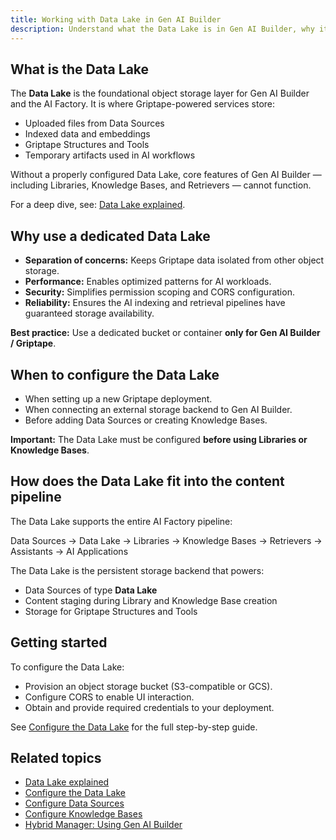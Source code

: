 ```yaml
---
title: Working with Data Lake in Gen AI Builder
description: Understand what the Data Lake is in Gen AI Builder, why it matters, and how it fits into the AI Factory content pipeline.
---
```


## What is the Data Lake

The **Data Lake** is the foundational object storage layer for Gen AI Builder and the AI Factory.
It is where Griptape-powered services store:

-   Uploaded files from Data Sources
-   Indexed data and embeddings
-   Griptape Structures and Tools
-   Temporary artifacts used in AI workflows

Without a properly configured Data Lake, core features of Gen AI Builder — including Libraries, Knowledge Bases, and Retrievers — cannot function.

For a deep dive, see: [Data Lake explained](/edb-postgres-ai/ai-factory/learn/explained/data-lake-explained).

## Why use a dedicated Data Lake

-   **Separation of concerns:** Keeps Griptape data isolated from other object storage.
-   **Performance:** Enables optimized patterns for AI workloads.
-   **Security:** Simplifies permission scoping and CORS configuration.
-   **Reliability:** Ensures the AI indexing and retrieval pipelines have guaranteed storage availability.

**Best practice:**
Use a dedicated bucket or container **only for Gen AI Builder / Griptape**.

## When to configure the Data Lake

-   When setting up a new Griptape deployment.
-   When connecting an external storage backend to Gen AI Builder.
-   Before adding Data Sources or creating Knowledge Bases.

**Important:**
The Data Lake must be configured **before using Libraries or Knowledge Bases**.

## How does the Data Lake fit into the content pipeline

The Data Lake supports the entire AI Factory pipeline:

Data Sources → Data Lake → Libraries → Knowledge Bases → Retrievers → Assistants → AI Applications

The Data Lake is the persistent storage backend that powers:

-   Data Sources of type **Data Lake**
-   Content staging during Library and Knowledge Base creation
-   Storage for Griptape Structures and Tools

## Getting started

To configure the Data Lake:

-   Provision an object storage bucket (S3-compatible or GCS).
-   Configure CORS to enable UI interaction.
-   Obtain and provide required credentials to your deployment.

See [Configure the Data Lake](/edb-postgres-ai/ai-factory/learn/how-to/gen-ai/configure-datalake) for the full step-by-step guide.

## Related topics

-   [Data Lake explained](/edb-postgres-ai/ai-factory/learn/explained/data-lake-explained)
-   [Configure the Data Lake](/edb-postgres-ai/ai-factory/learn/how-to/gen-ai/configure-datalake)
-   [Configure Data Sources](/edb-postgres-ai/ai-factory/gen-ai/builder/libraries/data-sources)
-   [Configure Knowledge Bases](/edb-postgres-ai/ai-factory/learn/explained/knowledge-bases-explained/)
-   [Hybrid Manager: Using Gen AI Builder](/edb-postgres-ai/hybrid-manager/ai-factory/gen-ai/builder)
